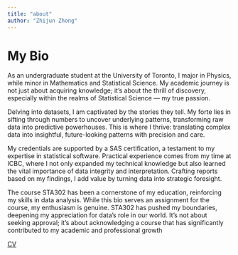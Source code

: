 ```yaml
---
title: "about"
author: "Zhijun Zhong"
---
```


# My Bio

As an undergraduate student at the University of Toronto, I major in Physics, while minor in Mathematics and Statistical Science. My academic journey is not just about acquiring knowledge; it's about the thrill of discovery, especially within the realms of Statistical Science — my true passion.

Delving into datasets, I am captivated by the stories they tell. My forte lies in sifting through numbers to uncover underlying patterns, transforming raw data into predictive powerhouses. This is where I thrive: translating complex data into insightful, future-looking patterns with precision and care.

My credentials are supported by a SAS certification, a testament to my expertise in statistical software. Practical experience comes from my time at ICBC, where I not only expanded my technical knowledge but also learned the vital importance of data integrity and interpretation. Crafting reports based on my findings, I add value by turning data into strategic foresight.

The course STA302 has been a cornerstone of my education, reinforcing my skills in data analysis. While this bio serves an assignment for the course, my enthusiasm is genuine. STA302 has pushed my boundaries, deepening my appreciation for data's role in our world. It's not about seeking approval; it's about acknowledging a course that has significantly contributed to my academic and professional growth

[CV](Mycv.pdf)
